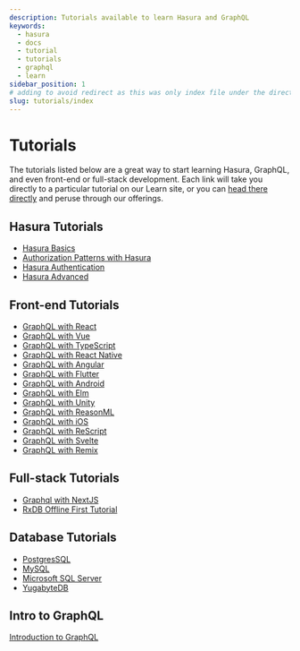 ```yaml
---
description: Tutorials available to learn Hasura and GraphQL
keywords:
  - hasura
  - docs
  - tutorial
  - tutorials
  - graphql
  - learn
sidebar_position: 1
# adding to avoid redirect as this was only index file under the directory
slug: tutorials/index
---
```


# Tutorials

The tutorials listed below are a great way to start learning Hasura, GraphQL, and even front-end or full-stack
development. Each link will take you directly to a particular tutorial on our Learn site, or you can
[head there directly](https://hasura.io/learn/) and peruse through our offerings.

## Hasura Tutorials

- [Hasura Basics](https://hasura.io/learn/graphql/hasura/introduction/)
- [Authorization Patterns with Hasura](https://hasura.io/learn/graphql/hasura-auth-slack/introduction/)
- [Hasura Authentication](https://hasura.io/learn/graphql/hasura-authentication/introduction/)
- [Hasura Advanced](https://hasura.io/learn/graphql/hasura-advanced/introduction/)

## Front-end Tutorials

- [GraphQL with React](https://hasura.io/learn/graphql/react/introduction/)
- [GraphQL with Vue](https://hasura.io/learn/graphql/vue/introduction/)
- [GraphQL with TypeScript](https://hasura.io/learn/graphql/typescript-react-apollo/introduction/)
- [GraphQL with React Native](https://hasura.io/learn/graphql/react-native/introduction/)
- [GraphQL with Angular](https://hasura.io/learn/graphql/angular-apollo/introduction/)
- [GraphQL with Flutter](https://hasura.io/learn/graphql/flutter-graphql/introduction/)
- [GraphQL with Android](https://hasura.io/learn/graphql/android/introduction/)
- [GraphQL with Elm](https://hasura.io/learn/graphql/elm-graphql/introduction/)
- [GraphQL with Unity](https://hasura.io/learn/graphql/unity/introduction/)
- [GraphQL with ReasonML](https://hasura.io/learn/graphql/reason-react-apollo/introduction/)
- [GraphQL with iOS](https://hasura.io/learn/graphql/ios/introduction/)
- [GraphQL with ReScript](https://hasura.io/learn/graphql/rescript-react-apollo/introduction/)
- [GraphQL with Svelte](https://hasura.io/learn/graphql/svelte-apollo/introduction/)
- [GraphQL with Remix](https://hasura.io/learn/graphql/remix-fullstack-firebase/introduction/)

## Full-stack Tutorials

- [Graphql with NextJS](https://hasura.io/learn/graphql/nextjs-fullstack-serverless/introduction/)
- [RxDB Offline First Tutorial](https://hasura.io/learn/graphql/react-rxdb-offline-first/introduction/)

## Database Tutorials

- [PostgresSQL](https://hasura.io/learn/database/postgresql/introduction/)
- [MySQL](https://hasura.io/learn/database/mysql/introduction/)
- [Microsoft SQL Server](https://hasura.io/learn/database/microsoft-sql-server/introduction/)
- [YugabyteDB](https://hasura.io/learn/database/yugabyte/introduction/)

## Intro to GraphQL

[Introduction to GraphQL](https://hasura.io/learn/graphql/intro-graphql/introduction/)
